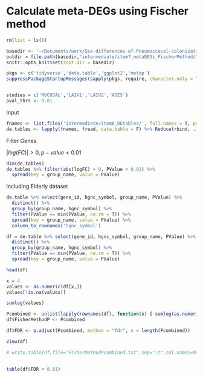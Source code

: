 # Calculate meta-DEGs using Fischer method

```r
rm(list = ls())

basedir <- '~/Documents/work/Sex-differences-of-Pneumoccocal-colonization/'
outdir = file.path(basedir,"intermediate/item7_metaDEGs_FischerMethod/")
knitr::opts_knit$set(root.dir = basedir)

pkgs <- c('tidyverse','data.table','ggplot2','metap')
suppressPackageStartupMessages(sapply(pkgs, require, character.only = T))


studies = c('MUCOSAL','LAIV1','LAIV2','AGES')
pval_thrs <- 0.01
```

Input

```r
fnames <- list.files('intermediate/item6_DEtables/', full.names = T, pattern = 'detable_edger')
de.tables <- lapply(fnames, fread, data.table = F) %>% Reduce(rbind, .)
```

Filter Genes

$|log(FC)| > 0, p-value < 0.01$

```r
dim(de.tables)
de.tables %>% filter(abs(logFC) > 0, PValue < 0.01) %>% 
  spread(key = group_name, value = PValue)
```

Including Elderly dataset

```r
de.table %>% select(gene_id, hgnc_symbol, group_name, PValue) %>% 
  distinct() %>% 
  group_by(group_name, hgnc_symbol) %>% 
  filter(PValue == min(PValue, na.rm = T)) %>% 
  spread(key = group_name, value = PValue) %>%
  column_to_rownames('hgnc_symbol')
```

```r

df = de.table %>% select(gene_id, hgnc_symbol, group_name, PValue) %>% 
  distinct() %>% 
  group_by(group_name, hgnc_symbol) %>% 
  filter(PValue == min(PValue, na.rm = T)) %>% 
  spread(key = group_name, value = PValue) 

head(df)

x = 4
values <- as.numeric(df[x,])
values[!is.na(values)]

sumlog(values)

```

```r
Pcombined <- unlist(lapply(rownames(df), function(x) { sumlog(as.numeric(df[x,])[!is.na(as.numeric(df[x,]))])$p } ))
df$FisherMethodP <- Pcombined

df$FDR <- p.adjust(Pcombined, method = "fdr", n = length(Pcombined))

View(df)

# write.table(df,file="FisherMethodPCombined.txt",sep="\t",col.names=NA)
                    
```

```r
table(df$FDR < 0.01)
```
